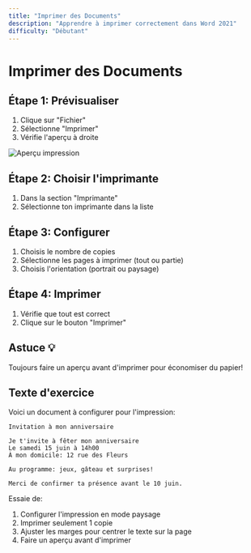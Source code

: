 ```yaml
---
title: "Imprimer des Documents"
description: "Apprendre à imprimer correctement dans Word 2021"
difficulty: "Débutant"
---
```


# Imprimer des Documents

## Étape 1: Prévisualiser
1. Clique sur "Fichier"
2. Sélectionne "Imprimer"
3. Vérifie l'aperçu à droite

![Aperçu impression](/images/apercu-impression.svg)

## Étape 2: Choisir l'imprimante
1. Dans la section "Imprimante"
2. Sélectionne ton imprimante dans la liste

## Étape 3: Configurer
1. Choisis le nombre de copies
2. Sélectionne les pages à imprimer (tout ou partie)
3. Choisis l'orientation (portrait ou paysage)

## Étape 4: Imprimer
1. Vérifie que tout est correct
2. Clique sur le bouton "Imprimer"

## Astuce 💡
Toujours faire un aperçu avant d'imprimer pour économiser du papier!

## Texte d'exercice
Voici un document à configurer pour l'impression:

```
Invitation à mon anniversaire

Je t'invite à fêter mon anniversaire
Le samedi 15 juin à 14h00
À mon domicile: 12 rue des Fleurs

Au programme: jeux, gâteau et surprises!

Merci de confirmer ta présence avant le 10 juin.
```

Essaie de:
1. Configurer l'impression en mode paysage
2. Imprimer seulement 1 copie
3. Ajuster les marges pour centrer le texte sur la page
4. Faire un aperçu avant d'imprimer